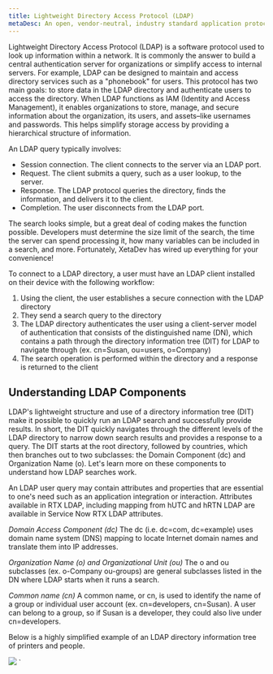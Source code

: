 ```yaml
---
title: Lightweight Directory Access Protocol (LDAP)
metaDesc: An open, vendor-neutral, industry standard application protocol for accessing and maintaining distributed directory information services over an Internet Protocol network
---
```


Lightweight Directory Access Protocol (LDAP) is a software protocol used to look up information within a network. It is commonly the answer to build a central authentication server for organizations or simplify access to internal servers. For example, LDAP can be designed to maintain and access directory services such as a "phonebook" for users. This protocol has two main goals: to store data in the LDAP directory and authenticate users to access the directory. When LDAP functions as IAM (Identity and Access Management), it enables organizations to store, manage, and secure information about the organization, its users, and assets–like usernames and passwords. This helps simplify storage access by providing a hierarchical structure of information.

An LDAP query typically involves:

- Session connection. The client connects to the server via an LDAP port.
- Request. The client submits a query, such as a user lookup, to the server.
- Response. The LDAP protocol queries the directory, finds the information, and delivers it to the client.
- Completion. The user disconnects from the LDAP port.

The search looks simple, but a great deal of coding makes the function possible. Developers must determine the size limit of the search, the time the server can spend processing it, how many variables can be included in a search, and more. Fortunately, XetaDev has wired up everything for your convenience!

To connect to a LDAP directory, a user must have an LDAP client installed on their device with the following workflow:

1. Using the client, the user establishes a secure connection with the LDAP directory
1. They send a search query to the directory
1. The LDAP directory authenticates the user using a client-server model of authentication that consists of the distinguished name (DN), which contains a path through the directory information tree (DIT) for LDAP to navigate through (ex. cn=Susan, ou=users, o=Company)
1. The search operation is performed within the directory and a response is returned to the client

## Understanding LDAP Components

LDAP's lightweight structure and use of a directory information tree (DIT) make it possible to quickly run an LDAP search and successfully provide results. In short, the DIT quickly navigates through the different levels of the LDAP directory to narrow down search results and provides a response to a query. The DIT starts at the root directory, followed by countries, which then branches out to two subclasses: the Domain Component (dc) and Organization Name (o). Let's learn more on these components to understand how LDAP searches work.

An LDAP user query may contain attributes and properties that are essential to one's need such as an application integration or interaction. Attributes available in RTX LDAP, including mapping from hUTC and hRTN LDAP are available in Service Now RTX LDAP attributes.

_Domain Access Component (dc)_
The dc (i.e. dc=com, dc=example) uses domain name system (DNS) mapping to locate Internet domain names and translate them into IP addresses.

_Organization Name (o) and Organizational Unit (ou)_
The o and ou subclasses (ex. o-Company ou-groups) are general subclasses listed in the DN where LDAP starts when it runs a search.

_Common name (cn)_
A common name, or cn, is used to identify the name of a group or individual user account (ex. cn=developers, cn=Susan). A user can belong to a group, so if Susan is a developer, they could also live under cn=developers.

Below is a highly simplified example of an LDAP directory information tree of printers and people.

<img src="/images/ldap.png" />
`